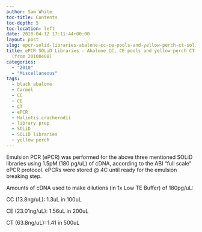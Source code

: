 ```yaml
---
author: Sam White
toc-title: Contents
toc-depth: 5
toc-location: left
date: 2010-04-12 17:11:44+00:00
layout: post
slug: epcr-solid-libraries-abalone-cc-ce-pools-and-yellow-perch-ct-solid-libraries-from-20100408
title: ePCR SOLiD Libraries - Abalone CC, CE pools and yellow perch CT SOLiD libraries
  (from 20100408)
categories:
  - "2010"
  - "Miscellaneous"
tags:
  - black abalone
  - Carmel
  - CC
  - CE
  - CT
  - ePCR
  - Haliotis cracherodii
  - library prep
  - SOLiD
  - SOLiD libraries
  - yellow perch
---
```


Emulsion PCR (ePCR) was performed for the above three mentioned SOLiD libraries using 1.5pM (180 pg/uL) of cDNA, according to the ABI "full scale" ePCR protocol. ePCRs were stored @ 4C until ready for the emulsion breaking step.

Amounts of cDNA used to make dilutions (in 1x Low TE Buffer) of 180pg/uL:

CC (13.8ng/uL): 1.3uL in 100uL

CE (23.01ng/uL): 1.56uL in 200uL

CT (63.8ng/uL): 1.41 in 500uL
